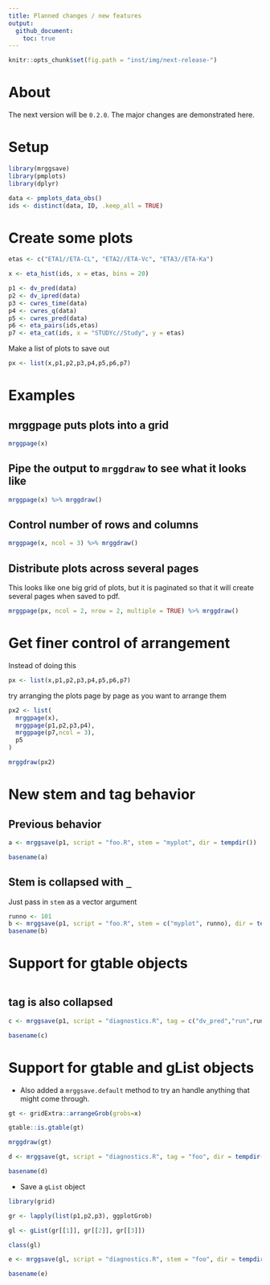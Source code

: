 ```yaml
---
title: Planned changes / new features 
output: 
  github_document:
    toc: true
---
```

```r
knitr::opts_chunk$set(fig.path = "inst/img/next-release-")
```

# About
The next version will be `0.2.0`. The major changes are 
demonstrated here.

# Setup
```r
library(mrggsave)
library(pmplots)
library(dplyr)

data <- pmplots_data_obs()
ids <- distinct(data, ID, .keep_all = TRUE)
```


# Create some plots
```r
etas <- c("ETA1//ETA-CL", "ETA2//ETA-Vc", "ETA3//ETA-Ka")

x <- eta_hist(ids, x = etas, bins = 20)

p1 <- dv_pred(data)
p2 <- dv_ipred(data)
p3 <- cwres_time(data)
p4 <- cwres_q(data)
p5 <- cwres_pred(data)
p6 <- eta_pairs(ids,etas)
p7 <- eta_cat(ids, x = "STUDYc//Study", y = etas)
```

Make a list of plots to save out

```r
px <- list(x,p1,p2,p3,p4,p5,p6,p7)
```

# Examples

## mrggpage puts plots into a grid
```r
mrggpage(x) 
```

## Pipe the output to `mrggdraw` to see what it looks like
```r
mrggpage(x) %>% mrggdraw()
```

## Control number of rows and columns

```r
mrggpage(x, ncol = 3) %>% mrggdraw()
```

## Distribute plots across several pages

This looks like one big grid of plots, but it is paginated 
so that it will create several pages when saved to pdf.

```r
mrggpage(px, ncol = 2, nrow = 2, multiple = TRUE) %>% mrggdraw()
```

# Get finer control of arrangement

Instead of doing this
```r
px <- list(x,p1,p2,p3,p4,p5,p6,p7)
```

try arranging the plots page by page as you want to arrange them

```r

px2 <- list(
  mrggpage(x),
  mrggpage(p1,p2,p3,p4),
  mrggpage(p7,ncol = 3),
  p5
)

mrggdraw(px2)
```


# New stem and tag behavior

## Previous behavior

```r
a <- mrggsave(p1, script = "foo.R", stem = "myplot", dir = tempdir())

basename(a)
```

## Stem is collapsed with `_`

Just pass in `stem` as a vector argument

```r
runno <- 101
b <- mrggsave(p1, script = "foo.R", stem = c("myplot", runno), dir = tempdir())
basename(b)

```
# Support for gtable objects


```r

```

## tag is also collapsed
```r
c <- mrggsave(p1, script = "diagnostics.R", tag = c("dv_pred","run",runno), dir = tempdir())

basename(c)
```

# Support for gtable and gList objects

- Also added a `mrggsave.default` method to try an handle 
anything that might come through. 

```r
gt <- gridExtra::arrangeGrob(grobs=x)

gtable::is.gtable(gt)

mrggdraw(gt)

d <- mrggsave(gt, script = "diagnostics.R", tag = "foo", dir = tempdir())

basename(d)
```

- Save a `gList` object

```r
library(grid)

gr <- lapply(list(p1,p2,p3), ggplotGrob)

gl <- gList(gr[[1]], gr[[2]], gr[[3]])

class(gl)

e <- mrggsave(gl, script = "diagnostics.R", stem = "foo", dir = tempdir())

basename(e)
```

